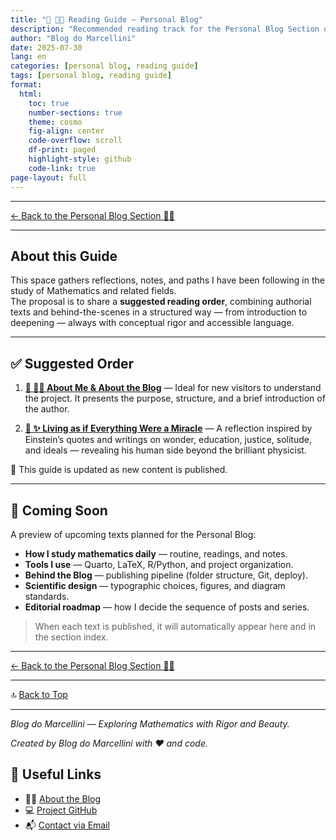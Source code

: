 ```yaml
---
title: "🧭 🧑‍🏫 Reading Guide — Personal Blog"
description: "Recommended reading track for the Personal Blog Section of Blog do Marcellini. Includes a suggested order for articles and reflections, based on complexity level and application."
author: "Blog do Marcellini"
date: 2025-07-30
lang: en
categories: [personal blog, reading guide]
tags: [personal blog, reading guide]
format:
  html:
    toc: true
    number-sections: true
    theme: cosmo
    fig-align: center
    code-overflow: scroll
    df-print: paged
    highlight-style: github
    code-link: true
page-layout: full
---
```


---

[← Back to the Personal Blog Section 🧑‍🏫](index.qmd)

---

## About this Guide

This space gathers reflections, notes, and paths I have been following in the study of Mathematics and related fields.  
The proposal is to share a **suggested reading order**, combining authorial texts and behind-the-scenes in a structured way — from introduction to deepening — always with conceptual rigor and accessible language.

---

## ✅ Suggested Order

1. **[📘 🧑‍🏫 About Me & About the Blog](about-the-blog.qmd)** — Ideal for new visitors to understand the project. It presents the purpose, structure, and a brief introduction of the author.

2. **[📘 ✨ Living as if Everything Were a Miracle](einstein.qmd)** — A reflection inspired by Einstein’s quotes and writings on wonder, education, justice, solitude, and ideals — revealing his human side beyond the brilliant physicist.  

📌 This guide is updated as new content is published.

---

## 📅 Coming Soon

A preview of upcoming texts planned for the Personal Blog:

- **How I study mathematics daily** — routine, readings, and notes.  
- **Tools I use** — Quarto, LaTeX, R/Python, and project organization.  
- **Behind the Blog** — publishing pipeline (folder structure, Git, deploy).  
- **Scientific design** — typographic choices, figures, and diagram standards.  
- **Editorial roadmap** — how I decide the sequence of posts and series.  

> When each text is published, it will automatically appear here and in the section index.

---

[← Back to the Personal Blog Section 🧑‍🏫](index.qmd)

---

🔝 [Back to Top](#top)

---

*Blog do Marcellini — Exploring Mathematics with Rigor and Beauty.*

:::{.callout-note}
*Created by Blog do Marcellini with ❤️ and code.*
:::

## 🔗 Useful Links

- 🧑‍🏫 [About the Blog](about-the-blog.qmd)  
- 💻 <a href="https://github.com/marcellini-celso/blog-marcellini-en.git" target="_blank">Project GitHub</a>  
- 📬 [Contact via Email](mailto:prof.marcellini@gmail.com)  

